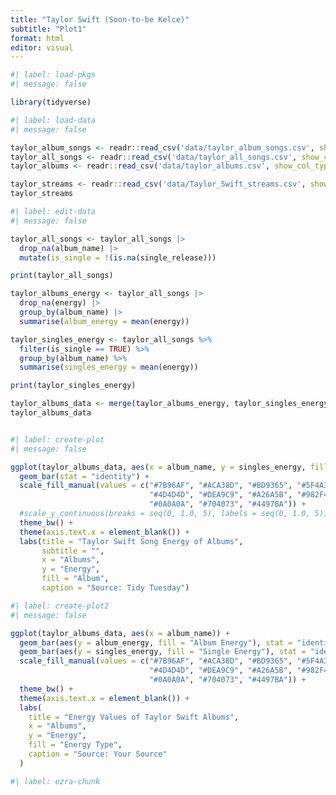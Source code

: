 ```yaml
---
title: "Taylor Swift (Soon-to-be Kelce)"
subtitle: "Plot1"
format: html
editor: visual
---
```


```r
#| label: load-pkgs
#| message: false

library(tidyverse)
```

```r
#| label: load-data
#| message: false

taylor_album_songs <- readr::read_csv('data/taylor_album_songs.csv', show_col_types = FALSE)
taylor_all_songs <- readr::read_csv('data/taylor_all_songs.csv', show_col_types = FALSE)
taylor_albums <- readr::read_csv('data/taylor_albums.csv', show_col_types = FALSE)

taylor_streams <- readr::read_csv('data/Taylor_Swift_streams.csv', show_col_types = FALSE)
taylor_streams
```

```r
#| label: edit-data
#| message: false

taylor_all_songs <- taylor_all_songs |>
  drop_na(album_name) |>
  mutate(is_single = !(is.na(single_release)))

print(taylor_all_songs)

taylor_albums_energy <- taylor_all_songs |>
  drop_na(energy) |>
  group_by(album_name) |>
  summarise(album_energy = mean(energy))

taylor_singles_energy <- taylor_all_songs %>%
  filter(is_single == TRUE) %>%
  group_by(album_name) %>%
  summarise(singles_energy = mean(energy))

print(taylor_singles_energy)

taylor_albums_data <- merge(taylor_albums_energy, taylor_singles_energy)
taylor_albums_data



```

```r
#| label: create-plot
#| message: false

ggplot(taylor_albums_data, aes(x = album_name, y = singles_energy, fill = album_name)) +
  geom_bar(stat = "identity") +
  scale_fill_manual(values = c("#7B96AF", "#ACA38D", "#BD9365", "#5F4A30", 
                               "#4D4D4D", "#DEA9C9", "#A26A5B", "#982F47", 
                               "#0A0A0A", "#704073", "#4497BA")) +
  #scale_y_continuous(breaks = seq(0, 1.0, 5), labels = seq(0, 1.0, 5)) + 
  theme_bw() +
  theme(axis.text.x = element_blank()) +
  labs(title = "Taylor Swift Song Energy of Albums",
       subtitle = "",
       x = "Albums",
       y = "Energy",
       fill = "Album",
       caption = "Source: Tidy Tuesday")
```

```r
#| label: create-plot2
#| message: false

ggplot(taylor_albums_data, aes(x = album_name)) +
  geom_bar(aes(y = album_energy, fill = "Album Energy"), stat = "identity", position = "dodge", width = 0.7) +
  geom_bar(aes(y = singles_energy, fill = "Single Energy"), stat = "identity", position = "dodge", width = 0.7) +
  scale_fill_manual(values = c("#7B96AF", "#ACA38D", "#BD9365", "#5F4A30", 
                               "#4D4D4D", "#DEA9C9", "#A26A5B", "#982F47", 
                               "#0A0A0A", "#704073", "#4497BA")) +
  theme_bw() +
  theme(axis.text.x = element_blank()) +
  labs(
    title = "Energy Values of Taylor Swift Albums",
    x = "Albums",
    y = "Energy",
    fill = "Energy Type",
    caption = "Source: Your Source"
  )
```

```r
#| label: ezra-chunk



```
